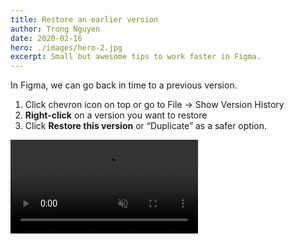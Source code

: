 ```yaml
---
title: Restore an earlier version
author: Trong Nguyen
date: 2020-02-16
hero: ./images/hero-2.jpg
excerpt: Small but awesome tips to work faster in Figma.
---
```


<div class="Grid Col2">
<p>

In Figma, we can go back in time to a previous version.

1. Click chevron icon on top or go to File -> Show Version History
2. **Right-click** on a version you want to restore
3. Click **Restore this version** or “Duplicate” as a safer option.

</p>

<div class="video">
  <video autoplay loop muted playsinline src="https://video.twimg.com/ext_tw_video/1233490305879437312/pu/vid/1138x720/fJ0Gb3f1p3tQg2cS.mp4"></video>
</div>
</div>